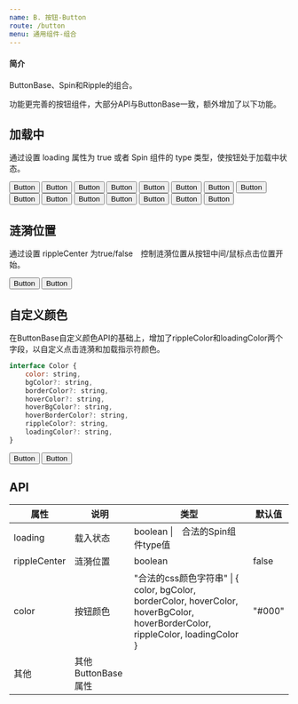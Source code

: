 ---
name: B. 按钮-Button
route: /button
menu: 通用组件-组合
---

#### 简介
ButtonBase、Spin和Ripple的组合。

功能更完善的按钮组件，大部分API与ButtonBase一致，额外增加了以下功能。

## 加载中

通过设置 loading 属性为 true 或者 Spin 组件的 type 类型，使按钮处于加载中状态。

<Playground>
    <Button variant="text" color="rgb(220, 0, 78)" loading>Button</Button>
    <Button variant="outlined" color="mediumvioletred" loading="ball-ring">Button</Button>
    <Button variant="contained" color="rgb(220, 0, 78)" loading="ball-spin">Button</Button>
    <Button variant="contained" color="forestgreen" loading="ball-bounce">Button</Button>
    <Button variant="contained" loading="ball-spin-stretch">Button</Button>
    <Button variant="contained" color="deepskyblue" loading="ball-two">Button</Button>
    <Button variant="contained" color="#6200ee" loading="ball-trail">Button</Button>
    <Button variant="contained" color="#1976d2" loading="box-flip">Button</Button>
    <Button variant="contained" color="brown" loading="board-flip">Button</Button>
    <Button variant="contained" color="#e0e0e0" loading="box-spin-fill">Button</Button>
    <Button variant="contained" color="rgb(220, 0, 78)" loading="bar">Button</Button>
    <Button variant="contained" color="aquamarine" loading="dot-fade">Button</Button>
    <Button variant="contained" color="#9c27b0" loading="dots-fade">Button</Button>
    <Button variant="contained" color="aqua" loading="dot-swing">Button</Button>
    <Button variant="contained" color="#b5f5ec" loading="dot-wave">Button</Button>
</Playground>


<br/>


## 涟漪位置

通过设置 rippleCenter 为true/false　控制涟漪位置从按钮中间/鼠标点击位置开始。

<Playground>
    <Button variant="outlined" color="mediumvioletred" rippleCenter>Button</Button>
    <Button variant="outlined" color="forestgreen">Button</Button>
</Playground>


<br/>


## 自定义颜色

在ButtonBase自定义颜色API的基础上，增加了rippleColor和loadingColor两个字段，以自定义点击涟漪和加载指示符颜色。

```javascript
interface Color {
    color: string,
    bgColor?: string,
    borderColor?: string,
    hoverColor?: string,
    hoverBgColor?: string,
    hoverBorderColor?: string,
    rippleColor?: string,
    loadingColor?: string,
}
```

<Playground>
    <Button variant="outlined" color={{color: "rgb(220, 0, 78)", rippleColor: 'blue'}}>Button</Button>
    <Button variant="outlined" color={{color: "rgb(220, 0, 78)", loadingColor: "blue"}} loading>Button</Button>
</Playground>


<br/>


## API

| 属性 | 说明     | 类型                                         | 默认值 |
| ---- | -------- | -------------------------------------------- | ------ |
| loading | 载入状态 | boolean \|　合法的Spin组件type值 |
| rippleCenter | 涟漪位置 | boolean | false|
| color | 按钮颜色 | "合法的css颜色字符串" \| { color, bgColor, borderColor, hoverColor, hoverBgColor, hoverBorderColor, rippleColor, loadingColor }  | "#000" |
| 其他 | 其他ButtonBase属性 | | |
